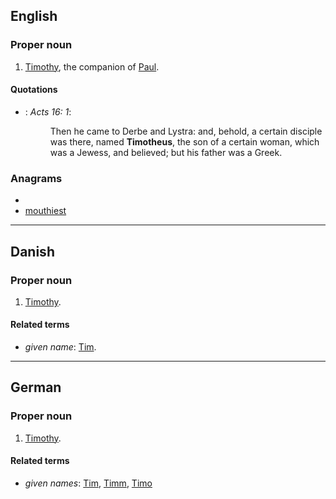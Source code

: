 ==English==

===Proper noun===
{{en-proper noun}}

# {{biblical character}} [[Timothy]], the companion of [[Paul]].

====Quotations====
* {{RQ:Authorized Version}}: ''Acts 16: 1'':
*: Then he came to Derbe and Lystra: and, behold, a certain disciple was there, named '''Timotheus''', the son of a certain woman, which was a Jewess, and believed; but his father was a Greek.

===Anagrams===
* {{alphagram|ehimosttu}}
* [[mouthiest#English|mouthiest]]


----

==Danish==

===Proper noun===
{{infl|da|proper noun}}

# {{biblical character|lang=da}} [[Timothy]].

====Related terms====
* ''given name'': [[Tim]].

----

==German==

===Proper noun===
{{infl|de|proper noun}}

# {{biblical character|lang=de}} [[Timothy]].

====Related terms====
* ''given names'': [[Tim]], [[Timm]], [[Timo]]